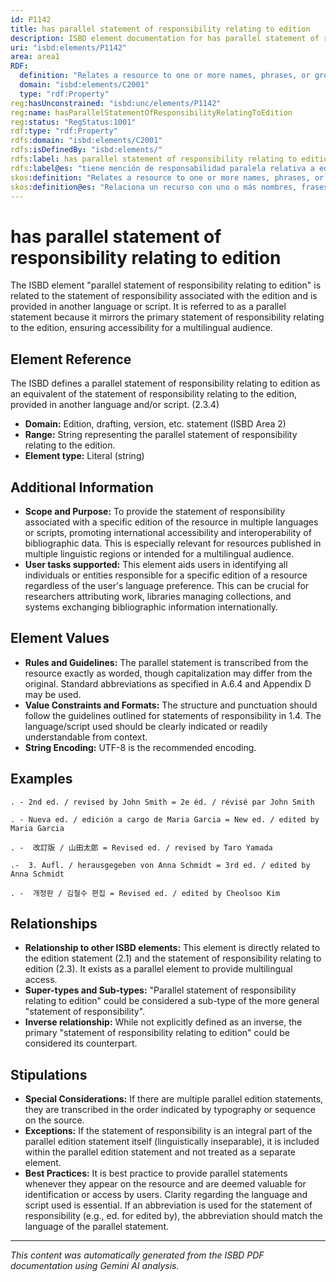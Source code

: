 ```yaml
---
id: P1142
title: has parallel statement of responsibility relating to edition
description: ISBD element documentation for has parallel statement of responsibility relating to edition
uri: "isbd:elements/P1142"
area: area1
RDF:
  definition: "Relates a resource to one or more names, phrases, or groups of characters relating to the identification and/or function of any persons or corporate bodies responsible for or contributing to the creation or realisation of the intellectual or artistic content of an edition of a work contained in the resource, presented on the preferred source of information for the resource as an equivalent in another language or script."
  domain: "isbd:elements/C2001"
  type: "rdf:Property"
reg:hasUnconstrained: "isbd:unc/elements/P1142"
reg:name: hasParallelStatementOfResponsibilityRelatingToEdition
reg:status: "RegStatus:1001"
rdf:type: "rdf:Property"
rdfs:domain: "isbd:elements/C2001"
rdfs:isDefinedBy: "isbd:elements/"
rdfs:label: has parallel statement of responsibility relating to edition
rdfs:label@es: "tiene mención de responsabilidad paralela relativa a edición"
skos:definition: "Relates a resource to one or more names, phrases, or groups of characters relating to the identification and/or function of any persons or corporate bodies responsible for or contributing to the creation or realisation of the intellectual or artistic content of an edition of a work contained in the resource, presented on the preferred source of information for the resource as an equivalent in another language or script."
skos:definition@es: "Relaciona un recurso con uno o más nombres, frases o grupos de caracteres relativos a la identificación y/o función de cualquier persona o entidad corporativa responsable de o que contribuye a la creación o realización del contenido intelectual o artístico de una edición de una obra contenida en el recurso, que se presenta en la fuente de información preferida para el recurso y que se muestra como equivalente en otra lengua o escritura."
---
```

# has parallel statement of responsibility relating to edition

The ISBD element "parallel statement of responsibility relating to edition" is related to the statement of responsibility associated with the edition and is provided in another language or script.  It is referred to as a parallel statement because it mirrors the primary statement of responsibility relating to the edition, ensuring accessibility for a multilingual audience.

## Element Reference

The ISBD defines a parallel statement of responsibility relating to edition as an equivalent of the statement of responsibility relating to the edition, provided in another language and/or script. (2.3.4)

- **Domain:** Edition, drafting, version, etc. statement (ISBD Area 2)
- **Range:** String representing the parallel statement of responsibility relating to the edition.
- **Element type:** Literal (string)


## Additional Information
- **Scope and Purpose:**  To provide the statement of responsibility associated with a specific edition of the resource in multiple languages or scripts, promoting international accessibility and interoperability of bibliographic data. This is especially relevant for resources published in multiple linguistic regions or intended for a multilingual audience.
- **User tasks supported:** This element aids users in identifying all individuals or entities responsible for a specific edition of a resource regardless of the user's language preference. This can be crucial for researchers attributing work, libraries managing collections, and systems exchanging bibliographic information internationally.


## Element Values
- **Rules and Guidelines:** The parallel statement is transcribed from the resource exactly as worded, though capitalization may differ from the original. Standard abbreviations as specified in A.6.4 and Appendix D may be used.
- **Value Constraints and Formats:** The structure and punctuation should follow the guidelines outlined for statements of responsibility in 1.4. The language/script used should be clearly indicated or readily understandable from context.
- **String Encoding:**  UTF-8 is the recommended encoding.



## Examples
```
. - 2nd ed. / revised by John Smith = 2e éd. / révisé par John Smith
```

```
. - Nueva ed. / edición a cargo de Maria Garcia = New ed. / edited by Maria Garcia
```

```
. -  改訂版 / 山田太郎 = Revised ed. / revised by Taro Yamada
```

```
.-  3. Aufl. / herausgegeben von Anna Schmidt = 3rd ed. / edited by Anna Schmidt
```

```
. -  개정판 / 김철수 편집 = Revised ed. / edited by Cheolsoo Kim 
```



## Relationships
- **Relationship to other ISBD elements:** This element is directly related to the edition statement (2.1) and the statement of responsibility relating to edition (2.3). It exists as a parallel element to provide multilingual access.
- **Super-types and Sub-types:**  "Parallel statement of responsibility relating to edition" could be considered a sub-type of the more general "statement of responsibility".
- **Inverse relationship:** While not explicitly defined as an inverse, the primary "statement of responsibility relating to edition" could be considered its counterpart.



## Stipulations
- **Special Considerations:** If there are multiple parallel edition statements, they are transcribed in the order indicated by typography or sequence on the source.
- **Exceptions:** If the statement of responsibility is an integral part of the parallel edition statement itself (linguistically inseparable), it is included within the parallel edition statement and not treated as a separate element.
- **Best Practices:** It is best practice to provide parallel statements whenever they appear on the resource and are deemed valuable for identification or access by users. Clarity regarding the language and script used is essential.  If an abbreviation is used for the statement of responsibility (e.g., ed. for edited by), the abbreviation should match the language of the parallel statement.


---

*This content was automatically generated from the ISBD PDF documentation using Gemini AI analysis.*
